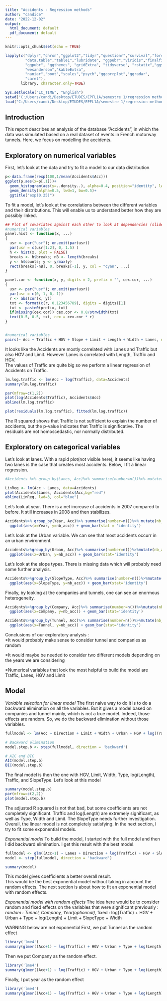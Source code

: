 ```yaml
---
title: "Accidents - Regression methods"
author: "candice"
date: "2022-12-02"
output:
  html_document: default
  pdf_document: default
---
```


```r
knitr::opts_chunk$set(echo = TRUE)
```

```r
lapply(c("dplyr","chron","ggplot2","tidyr","questionr","survival","forcats",
         "data.table","table1","lubridate", "ggpubr","viridis","finalfit",
         "ggpubr", "ggthemes", "gridExtra", "tidyverse", "rstatix","ggsci",
         "wesanderson","kableExtra",
         "naniar","boot","scales","psych","ggcorrplot","ggradar", 
         "caret"), 
       library, character.only=TRUE)

Sys.setlocale("LC_TIME", "English")
setwd("C:/Users/candi/Desktop/ETUDES/EPFL1A/semestre 1/regression methods/project")
load("C:/Users/candi/Desktop/ETUDES/EPFL1A/semestre 1/regression methods/project/Accidents.RData")

```

## Introduction
This report describes an analysis of the database "Accidents", in which the data was simulated based on a real dataset of events in French motorway tunnels. Here, we focus on modelling the accidents.


## Exploratory on numerical variables
First, let's look at the data and try to fit a model to our data distribution. 

```r
p<-data.frame(rexp(100,1/mean(Accidents$Acc)))
ggplot(p,aes(x=p[,1]))+
  geom_histogram(aes(y=..density..), alpha=0.4, position="identity", lwd=0.1)+
  geom_density(alpha=0.5, lwd=1, bw=0.5)+
  ggtitle("exp(0.25)")
```

To fit a model, let's look at the correlations between the different variables and their distributions. This will enable us to understand better how they are possibly linked. 

```r
## Plot of covariates against each other to look at dependencies (slide 55)
#numerical variables 
panel.hist <- function(x, ...)
{
  usr <- par("usr"); on.exit(par(usr))
  par(usr = c(usr[1:2], 0, 1.5) )
  h <- hist(x, plot = FALSE)
  breaks <- h$breaks; nB <- length(breaks)
  y <- h$counts; y <- y/max(y)
  rect(breaks[-nB], 0, breaks[-1], y, col = "cyan", ...)
}

panel.cor <- function(x, y, digits = 2, prefix = "", cex.cor, ...)
{
  usr <- par("usr"); on.exit(par(usr))
  par(usr = c(0, 1, 0, 1))
  r <- abs(cor(x, y))
  txt <- format(c(r, 0.123456789), digits = digits)[1]
  txt <- paste0(prefix, txt)
  if(missing(cex.cor)) cex.cor <- 0.8/strwidth(txt)
  text(0.5, 0.5, txt, cex = cex.cor * r)
}


#numerical variables
pairs(~ Acc + Traffic + HGV + Slope + Limit + Length + Width + Lanes, data=Accidents, upper.panel = panel.cor, diag.panel = panel.hist)
```

It looks like the Accidents are mostly correlated with Lanes and Traffic but also HGV and Limit. However Lanes is correlated with Length, Traffic and HGV. \
The values of Traffic are quite big so we perform a linear regression of Accidents on Traffic. 

```r
lm.log.traffic <- lm(Acc ~ log(Traffic), data=Accidents)
summary(lm.log.traffic)

par(mfrow=c(1,2)) 
plot(log(Accidents$Traffic), Accidents$Acc)
abline(lm.log.traffic)

plot(residuals(lm.log.traffic), fitted(lm.log.traffic))
```

The R squared shows that Traffic is not sufficient to explain the number of accidents, but the p-value indicates that Traffic is significative. The residuals are not homoscedastic, nor normally distributed. 


## Exploratory on categorical variables
Let's look at lanes. With a rapid plot(not visible here), it seems like having two lanes is the case that creates most accidents. Below, I fit a linear regression. 

```r

#Accidents %>% group_by(Lanes, Acc)%>% summarise(number=n())%>% mutate(nb_acc = number*Acc) %>%ggplot(aes(x=Lanes, y=nb_acc)) + geom_bar(stat = 'identity')

LinReg <- lm(Acc ~ Lanes, data=Accidents)
plot(Accidents$Lanes, Accidents$Acc,bg="red")
abline(LinReg, lwd=3, col="blue")
```
Let's look at year. There is a net increase of accidents in 2007 compared to before. It still increases in 2008 and then stabilizes. 
```r
Accidents%>% group_by(Year, Acc)%>% summarise(number=n())%>% mutate(nb_acc = number*Acc) %>%
  ggplot(aes(x=Year, y=nb_acc)) + geom_bar(stat = 'identity')
```

Let's look at the Urban variable. We can see that most accidents occurr in an urban environment. 
```r
Accidents%>%group_by(Urban, Acc)%>% summarise(number=n())%>%mutate(nb_acc=number*Acc)%>% 
  ggplot(aes(x=Urban, y=nb_acc)) + geom_bar(stat='identity')
```

Let's look at the slope types. There is missing data which will probably need some further analysis.  
```r
Accidents%>%group_by(SlopeType, Acc)%>% summarise(number=n())%>%mutate(nb_acc=number*Acc)%>% 
  ggplot(aes(x=SlopeType, y=nb_acc)) + geom_bar(stat='identity')
```

Finally, by looking at the companies and tunnels, one can see an enormous heterogeneity. 
```r
Accidents%>%group_by(Company, Acc)%>% summarise(number=n())%>%mutate(nb_acc=number*Acc)%>% 
  ggplot(aes(x=Company, y=nb_acc)) + geom_bar(stat='identity')

Accidents%>%group_by(Tunnel, Acc)%>% summarise(number=n())%>%mutate(nb_acc=number*Acc)%>% 
  ggplot(aes(x=Tunnel, y=nb_acc)) + geom_bar(stat='identity')
```


Conclusions of our exploratory analysis : \
  *It would probably make sense to consider tunnel and companies as random \
  
  *It would maybe be needed to consider two different models depending on the years we are considering\
  
  *Numerical variables that look the most helpful to build the model are Traffic, Lanes, HGV and Limit
  
  
## Model 
*Variable selection for linear model*
The first naive way to do it is to do a backward elimination on all the variables. But it gives a model based on companies and tunnel mainly, which is not a true model. Indeed, those effects are random. So, we do the backward elimination without those variables. 

```r
fullmodel <- lm(Acc ~ Direction + Limit + Width + Urban + HGV + log(Traffic) + log(Length) + Type + SlopeType, data = Accidents)

# Backward elimination
model.step.b <- step(fullmodel, direction = 'backward')

# AIC and BIC
AIC(model.step.b)
BIC(model.step.b)
```
The final model is then the one with HGV, Limit, Width, Type, log(Length), Traffic, and SlopeType. Let's look at this model \
```r
summary(model.step.b)
par(mfrow=c(2,2)) 
plot(model.step.b)
```
The adjusted R squared is not that bad, but some coefficients are not completely significant. Traffic and log(Length) are extremely significant, as well as Type, Width and Limit. The SlopeType needs further investigation. 
\
Overall, the linear model is not completely satisfying. In the next section, I try to fit some exponential models.

*Exponential model*
To build the model, I started with the full model and then I did backward elimination. I get this result with the best model. 

```r
fullmodel <- glm((Acc+1) ~ Lanes + Direction + log(Traffic) + HGV + Slope + Urban + Type + log(Length) + Limit + SlopeType + Width + Lanes, family=Gamma(link='log'), data=Accidents)
model <- step(fullmodel, direction = 'backward')
```

```r
summary(model)
```
This model gives coefficients a better overall result. \
This would be the best exponential model without taking in account the random effects. The next section is about how to fit an exponential model with random effects. \

*Exponential model with random effects*
The idea here would be to consider random and fixed effects on the variables that were significant previously :\
  *random : Tunnel, Company, Year(optionnal), 
  *fixed : log(Traffic) + HGV + Urban + Type + log(Length) + Limit + SlopeType + Width\

WARNING below are not exponential 
First, we put Tunnel as the random effect
  
```r
library('lme4')
summary(glmer((Acc+1) ~ log(Traffic) + HGV + Urban + Type + log(Length) + Limit + SlopeType + Width + (1 | Tunnel ), family=Gamma(link='log'),data = Accidents))
``` 

Then we put Company as the random effect. 

```r
library('lme4')
summary(glmer((Acc+1) ~ log(Traffic) + HGV + Urban + Type + log(Length) + Limit + SlopeType + Width + (1 | Company), family=Gamma(link='log'), data = Accidents))
``` 

Finally, I put year as the random effect

```r
library('lme4')
summary(glmer((Acc+1) ~ log(Traffic) + HGV + Urban + Type + log(Length) + Limit + SlopeType + Width + (1 | Year), family=Gamma(link='log'), data = Accidents))
``` 



